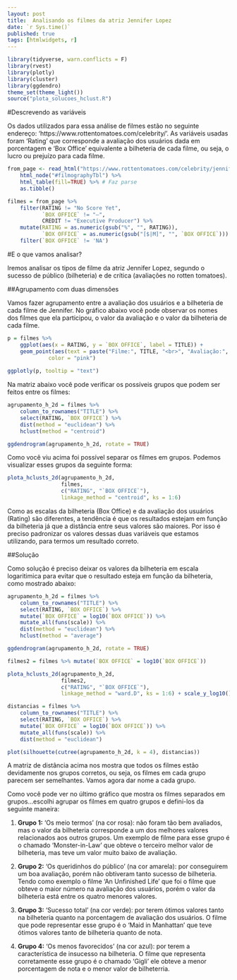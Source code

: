 ```yaml
---
layout: post
title:  Analisando os filmes da atriz Jennifer Lopez
date: `r Sys.time()`
published: true
tags: [htmlwidgets, r]
---
```



```r
library(tidyverse, warn.conflicts = F)
library(rvest)
library(plotly)
library(cluster)
library(ggdendro)
theme_set(theme_light())
source("plota_solucoes_hclust.R")
```


#Descrevendo as variáveis

Os dados utilizados para essa análise de filmes estão no seguinte endereço: 'https://www.rottentomatoes.com/celebrity/'. As variáveis usadas foram 'Rating' que corresponde a avaliação dos usuários dada em porcentagem e 'Box Office' equivalente a bilheteria de cada filme, ou seja, o lucro ou prejuízo para cada filme.

```r
from_page <- read_html("https://www.rottentomatoes.com/celebrity/jennifer_lopez/") %>% 
    html_node("#filmographyTbl") %>% 
    html_table(fill=TRUE) %>% # Faz parse
    as.tibble()

filmes = from_page %>% 
    filter(RATING != "No Score Yet", 
           `BOX OFFICE` != "—", 
           CREDIT != "Executive Producer") %>%
    mutate(RATING = as.numeric(gsub("%", "", RATING)), 
           `BOX OFFICE` = as.numeric(gsub("[$|M]", "", `BOX OFFICE`))) %>% 
    filter(`BOX OFFICE` != 'NA') 
``` 

#E o que vamos analisar?

Iremos analisar os tipos de filme da atriz Jennifer Lopez, segundo o sucesso de público (bilheteria) e de crítica (avaliações no rotten tomatoes). 


##Agrupamento com duas dimensões

Vamos fazer agrupamento entre a avaliação dos usuários e a bilheteria de cada filme de Jennifer. No gráfico abaixo você pode observar os nomes dos filmes que ela participou, o valor da avaliação e o valor da bilheteria de cada filme.

```r
p = filmes %>% 
    ggplot(aes(x = RATING, y = `BOX OFFICE`, label = TITLE)) + 
    geom_point(aes(text = paste("Filme:", TITLE, "<br>", "Avaliação:", RATING, "<br>", "Bilheteria:", `BOX OFFICE`)), 
             color = "pink") 
  
ggplotly(p, tooltip = "text")
```

Na matriz abaixo você pode verificar os possíveis grupos que podem ser feitos entre os filmes:

```r
agrupamento_h_2d = filmes %>% 
    column_to_rownames("TITLE") %>%
    select(RATING, `BOX OFFICE`) %>%
    dist(method = "euclidean") %>% 
    hclust(method = "centroid")

ggdendrogram(agrupamento_h_2d, rotate = TRUE)
```

Como você viu acima foi possível separar os filmes em grupos. Podemos visualizar esses grupos da seguinte forma:

```r
plota_hclusts_2d(agrupamento_h_2d,
                 filmes,
                 c("RATING", "`BOX OFFICE`"),
                 linkage_method = "centroid", ks = 1:6)
```

Como as escalas da bilheteria (Box Office) e  da avaliação dos usuários (Rating) são diferentes, a tendência é que os resultados estejam em função da bilheteria já que a distância entre seus valores são maiores. Por isso é preciso padronizar os valores dessas duas variáveis que estamos utilizando, para termos um resultado correto.

##Solução

Como solução é preciso deixar os valores da bilheteria em escala logaritimica para evitar que o resultado esteja em função da bilheteria, como mostrado abaixo:

```r
agrupamento_h_2d = filmes %>% 
    column_to_rownames("TITLE") %>%
    select(RATING, `BOX OFFICE`) %>% 
    mutate(`BOX OFFICE` = log10(`BOX OFFICE`)) %>%
    mutate_all(funs(scale)) %>%
    dist(method = "euclidean") %>% 
    hclust(method = "average")

ggdendrogram(agrupamento_h_2d, rotate = TRUE)

filmes2 = filmes %>% mutate(`BOX OFFICE` = log10(`BOX OFFICE`))

plota_hclusts_2d(agrupamento_h_2d,
                 filmes2,
                 c("RATING", "`BOX OFFICE`"),
                 linkage_method = "ward.D", ks = 1:6) + scale_y_log10()

```

```r
distancias = filmes %>% 
    column_to_rownames("TITLE") %>%
    select(RATING, `BOX OFFICE`) %>% 
    mutate(`BOX OFFICE` = log10(`BOX OFFICE`)) %>% 
    mutate_all(funs(scale)) %>% 
    dist(method = "euclidean")

plot(silhouette(cutree(agrupamento_h_2d, k = 4), distancias))
```

A matriz de distância acima nos mostra que todos os filmes estão devidamente nos grupos corretos, ou seja, os filmes em cada grupo parecem ser semelhantes. Vamos agora dar nome a cada grupo.


Como você pode ver no último gráfico que mostra os filmes separados em grupos...escolhi agrupar os filmes em quatro grupos e defini-los da seguinte maneira: 

1) **Grupo 1:** 'Os meio termos' (na cor rosa): não foram tão bem avaliados, mas o valor da bilheteria corresponde a um dos melhores valores relacionados aos outros grupos. Um exemplo de filme para esse grupo é o chamado 'Monster-in-Law' que obteve o terceiro melhor valor de bilheteria, mas teve um valor muito baixo de avaliação.

2) **Grupo 2:** 'Os queridinhos do público' (na cor amarela): por conseguirem um boa avaliação, porém não obtiveram tanto sucesso de bilheteria. Tendo como exemplo o filme 'An Unfinished Life' que foi o filme que obteve o maior número na avaliação dos usuários, porém o valor da bilheteria está entre os quatro menores valores. 

3) **Grupo 3:** 'Sucesso total' (na cor verde): por terem ótimos valores tanto na bilheteria quanto na porcentagem de avaliação dos usuários. O filme que pode representar esse grupo é o 'Maid in Manhattan' que teve ótimos valores tanto de bilheteria quanto de nota.

4) **Grupo 4:** 'Os menos favorecidos' (na cor azul): por terem a característica de insucesso na bilheteria. O filme que representa corretamente esse grupo é o chamado 'Gigli' ele obteve a menor porcentagem de nota e o menor valor de bilheterria.



